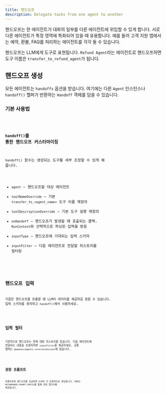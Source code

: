 ```yaml
---
title: 핸드오프
description: Delegate tasks from one agent to another
---
```



핸드오프는 한 에이전트가 대화의 일부를 다른 에이전트에 위임할 수 있게 합니다. 서로 다른 에이전트가 특정 영역에 특화되어 있을 때 유용합니다. 예를 들어 고객 지원 앱에서는 예약, 환불, FAQ를 처리하는 에이전트를 각각 둘 수 있습니다.

핸드오프는 LLM에게 도구로 표현됩니다. `Refund Agent`라는 에이전트로 핸드오프하면 도구 이름은 `transfer_to_refund_agent`가 됩니다.

## 핸드오프 생성

모든 에이전트는 `handoffs` 옵션을 받습니다. 여기에는 다른 `Agent` 인스턴스나 `handoff()` 헬퍼가 반환하는 `Handoff` 객체를 담을 수 있습니다.

### 기본 사용법

<Code lang="typescript" code={basicUsageExample} title="기본 핸드오프" />

### `handoff()`를 통한 핸드오프 커스터마이징

`handoff()` 함수는 생성되는 도구를 세부 조정할 수 있게 해 줍니다.

- `agent` – 핸드오프할 대상 에이전트
- `toolNameOverride` – 기본 `transfer_to_<agent_name>` 도구 이름 재정의
- `toolDescriptionOverride` – 기본 도구 설명 재정의
- `onHandoff` – 핸드오프가 발생할 때 호출되는 콜백. `RunContext`와 선택적으로 파싱된 입력을 받음
- `inputType` – 핸드오프에 기대되는 입력 스키마
- `inputFilter` – 다음 에이전트로 전달할 히스토리를 필터링

<Code
  lang="typescript"
  code={customizeHandoffExample}
  title="커스터마이즈된 핸드오프"
/>

## 핸드오프 입력

가끔은 핸드오프를 호출할 때 LLM이 데이터를 제공하길 원할 수 있습니다. 입력 스키마를 정의하고 `handoff()`에서 사용하세요.

<Code lang="typescript" code={handoffInputExample} title="핸드오프 입력" />

## 입력 필터

기본적으로 핸드오프는 전체 대화 히스토리를 받습니다. 다음 에이전트에 전달되는 내용을 조정하려면 `inputFilter`를 제공하세요.
공통 헬퍼는 `@openai/agents-core/extensions`에 있습니다.

<Code lang="typescript" code={inputFilterExample} title="입력 필터" />

## 권장 프롬프트

프롬프트에 핸드오프를 언급하면 LLM이 더 안정적으로 응답합니다. SDK는 `RECOMMENDED_PROMPT_PREFIX`를 통해 권장 접두어를 제공합니다.

<Code lang="typescript" code={recommendedPromptExample} title="권장 프롬프트" />
